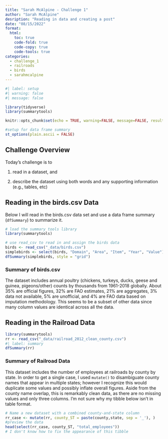 ```yaml
---
title: "Sarah McAlpine - Challenge 1"
author: "Sarah McAlpine"
desription: "Reading in data and creating a post"
date: "08/15/2022"
format:
  html:
    toc: true
    code-fold: true
    code-copy: true
    code-tools: true
categories:
  - challenge_1
  - railroads
  - birds
  - sarahmcalpine
---
```


```r
#| label: setup
#| warning: false
#| message: false

library(tidyverse)
library(summarytools)

knitr::opts_chunk$set(echo = TRUE, warning=FALSE, message=FALSE, results = 'asis')

#setup for data frame summary
st_options(plain.ascii = FALSE)
```

## Challenge Overview

Today's challenge is to

1)  read in a dataset, and

2)  describe the dataset using both words and any supporting information (e.g., tables, etc)

## Reading in the birds.csv Data

Below I will read in the birds.csv data set and use a data frame summary (`dfSummary`) to summarize it. 

```r
# load the summary tools library
library(summarytools)

# use read_csv to read in and assign the birds data
birds <- read_csv("_data/birds.csv")
simplebirds <- select(birds, "Domain", "Area", "Item", "Year", "Value") 
dfSummary(simplebirds, style = "grid")

```

### Summary of birds.csv

The dataset includes annual poultry (chickens, turkeys, ducks, geese and guinea, pigeons/other) counts by thousands from 1961-2018 globally. About 35% are official figures, 32% are FAO estimates, 21% are aggregates, 3% data not available, 5% are unofficial, and 4% are FAO data based on imputation methodology. This seems to be a subset of other data since many column values are identical across all the data.

## Reading in the Railroad Data


```r
library(summarytools)
rr <- read_csv("_data/railroad_2012_clean_county.csv")
#| label: summary
dfSummary(rr)
```
### Summary of Railroad Data
This dataset includes the number of employees at railroads by county by state. In order to get a single case, I used `mutate()` to disambiguate county names that appear in multiple states; however I recognize this would duplicate some values and possibly inflate overall figures. Aside from the county name overlap, this is remarkably clean data, as there are no missing values and only three columns. I'm not sure why my tibble below isn't in table format.

```r
# Name a new dataset with a combined county-and-state column
rr_case <- mutate(rr, county_ST = paste(county,state, sep = '_'), )
#preview the data
head(select(rr_case, county_ST, "total_employees")) 
# I don't know how to fix the appearance of this tibble

```

